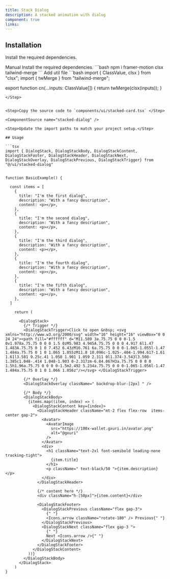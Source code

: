 ```yaml
---
title: Stack Dialog
description: A stacked animation with dialog
component: true
links: 
---
```


<ComponentPreview
  name="stacked-dialog-demo"
  className="[&_.preview>[data-orientation=vertical]]:sm:max-w-[70%]"
  description="All variations"
/>

## Installation

Install the required dependencies.

<Tabs defaultValue="manual">

<TabsList>
  <TabsTrigger value="manual">Manual</TabsTrigger>
</TabsList>

<TabsContent value="manual">

<Steps>

<Step>
Install the required dependencies.
```bash
  npm i framer-motion clsx tailwind-merge
```
</Step>
<Step>
Add util file
```bash
import { ClassValue, clsx } from "clsx";
import { twMerge } from "tailwind-merge";
 
export function cn(...inputs: ClassValue[]) {
  return twMerge(clsx(inputs));
}
```
</Step>


<Step>Copy the source code to `components/ui/stacked-card.tsx` </Step>

<ComponentSource name="stacked-dialog" />

<Step>Update the import paths to match your project setup.</Step>

## Usage

```tsx
import { DialogStack, DialogStackBody, DialogStackContent, DialogStackFooter, DialogStackHeader, DialogStackNext, DialogStackOverlay, DialogStackPrevious, DialogStackTrigger} from "@/ui/stacked-dialog"
```
```tsx

function BasicExample() {

  const items = [
    {
      title: "I'm the first dialog",
      description: "With a fancy description",
      content: <p></p>,
    },
    {
      title: "I'm the second dialog",
      description: "With a fancy description",
      content: <p></p>,
    },
    {
      title: "I'm the third dialog",
      description: "With a fancy description",
      content: <p></p>,
    },
    {
      title: "I'm the fourth dialog",
      description: "With a fancy description",
      content: <p></p>,
    },
    {
      title: "I'm the fifth dialog",
      description: "With a fancy description",
      content: <p></p>,
    },
  ]

    return (

      <DialogStack>
        {/* Trigger */}
        <DialogStackTrigger>Click to open &nbsp; <svg xmlns="http://www.w3.org/2000/svg" width="16" height="16" viewBox="0 0 24 24"><path fill="#ffffff" d="M11.589 3a.75.75 0 0 0-1.5 0v1.978a.75.75 0 0 0 1.5 0zM5.983 4.945A.75.75 0 0 0 4.917 6l1.47 1.483A.75.75 0 1 0 7.452 6.43zM16.761 6a.75.75 0 0 0-1.065-1.055l-1.47 1.484a.75.75 0 1 0 1.065 1.055zM11.8 10.096c-1.025-.404-1.994.617-1.61 1.61l3.581 9.25c.41 1.058 1.901 1.059 2.311 0l1.374-3.543l3.508-1.385c1.048-.414 1.048-1.903 0-2.317zm-6.84.067H3a.75.75 0 0 0 0 1.5h1.96a.75.75 0 0 0 0-1.5m2.492 5.234a.75.75 0 0 0-1.065-1.056l-1.47 1.484a.75.75 0 1 0 1.066 1.056z"/></svg> </DialogStackTrigger>

        {/* Overlay */}
        <DialogStackOverlay className=" backdrop-blur-[2px] " />
        
        {/* Body */}
        <DialogStackBody>
          {items.map((item, index) => (
            <DialogStackContent key={index}>
              <DialogStackHeader className="mt-2 flex flex-row  items-center gap-2">
                <Avatar>
                  <AvatarImage
                    src="https://100x-wallet.gxuri.in/avatar.png"
                    alt="@gxuri"
                  />
                </Avatar>
                <div>
                  <h1 className="text-2xl font-semibold leading-none tracking-tight">
                    {item.title}
                  </h1>
                  <p className=" text-black/50 ">{item.description}</p>
                </div>
              </DialogStackHeader>

              {/* content here */}
              <div className="h-[50px]">{item.content}</div>

              <DialogStackFooter>
                <DialogStackPrevious className="flex gap-3">
                  {" "}
                  <Icons.arrow className="rotate-180" /> Previous{" "}
                </DialogStackPrevious>
                <DialogStackNext className="flex gap-3 ">
                  {" "}
                  Next <Icons.arrow />{" "}
                </DialogStackNext>
              </DialogStackFooter>
            </DialogStackContent>
          ))}
        </DialogStackBody>
      </DialogStack>
    )
}
```


</Steps>

</TabsContent>

</Tabs>

